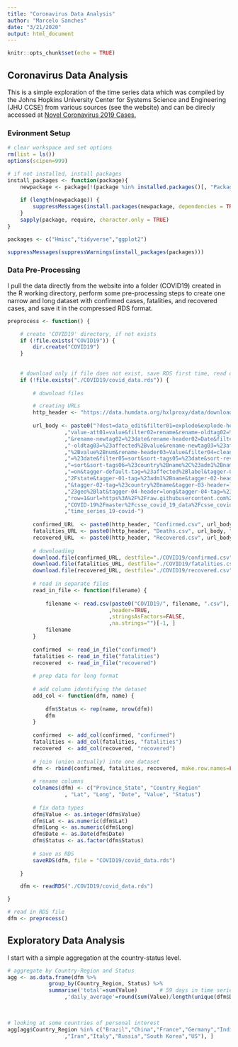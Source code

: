 ```yaml
---
title: "Coronavirus Data Analysis"
author: "Marcelo Sanches"
date: "3/21/2020"
output: html_document
---
```


```r
knitr::opts_chunk$set(echo = TRUE)
```

## Coronavirus Data Analysis

This is a simple exploration of the time series data which was compiled by the Johns Hopkins University Center for Systems Science and Engineering (JHU CCSE) from various sources (see the website) and can be direcly accessed at [Novel Coronavirus 2019 Cases.](https://data.humdata.org/dataset/novel-coronavirus-2019-ncov-cases)

### Evironment Setup

```r
# clear workspace and set options 
rm(list = ls())
options(scipen=999)

# if not installed, install packages
install_packages <- function(package){
    newpackage <- package[!(package %in% installed.packages()[, "Package"])]
    
	if (length(newpackage)) {
        suppressMessages(install.packages(newpackage, dependencies = TRUE))
	}
	sapply(package, require, character.only = TRUE)
}

packages <- c("Hmisc","tidyverse","ggplot2")

suppressMessages(suppressWarnings(install_packages(packages)))


```

### Data Pre-Processing

I pull the data directly from the website into a folder (COVID19) created in the R working directory, perform some pre-processing steps to create one narrow and long dataset with confirmed cases, fatalities, and recovered cases, and save it in the compressed RDS format.


```r

preprocess <- function() {

	# create 'COVID19' directory, if not exists 
	if (!file.exists("COVID19")) {
		dir.create("COVID19")
	}
	
	
	# download only if file does not exist, save RDS first time, read otherwise
	if (!file.exists("./COVID19/covid_data.rds")) {
	
		# download files

		# creating URLs
		http_header <- "https://data.humdata.org/hxlproxy/data/download/time_series-ncov-"
		
		url_body <- paste0("?dest=data_edit&filter01=explode&explode-header-att01=date&explode-"
				  ,"value-att01=value&filter02=rename&rename-oldtag02=%23affected%2Bdate"
				  ,"&rename-newtag02=%23date&rename-header02=Date&filter03=rename&rename"
				  ,"-oldtag03=%23affected%2Bvalue&rename-newtag03=%23affected%2Binfected"
				  ,"%2Bvalue%2Bnum&rename-header03=Value&filter04=clean&clean-date-tags04"
				  ,"=%23date&filter05=sort&sort-tags05=%23date&sort-reverse05=on&filter06"
				  ,"=sort&sort-tags06=%23country%2Bname%2C%23adm1%2Bname&tagger-match-all"
				  ,"=on&tagger-default-tag=%23affected%2Blabel&tagger-01-header=province%"
				  ,"2Fstate&tagger-01-tag=%23adm1%2Bname&tagger-02-header=country%2Fregion"
				  ,"&tagger-02-tag=%23country%2Bname&tagger-03-header=lat&tagger-03-tag=%"
				  ,"23geo%2Blat&tagger-04-header=long&tagger-04-tag=%23geo%2Blon&header-"
				  ,"row=1&url=https%3A%2F%2Fraw.githubusercontent.com%2FCSSEGISandData%2F"
				  ,"COVID-19%2Fmaster%2Fcsse_covid_19_data%2Fcsse_covid_19_time_series%2F"
				  ,"time_series_19-covid-")
		
		confirmed_URL  <- paste0(http_header, "Confirmed.csv", url_body, "Confirmed.csv")
		fatalities_URL <- paste0(http_header, "Deaths.csv", url_body, "Deaths.csv")
		recovered_URL  <- paste0(http_header, "Recovered.csv", url_body, "Recovered.csv")
									
		# downloading 
		download.file(confirmed_URL, destfile="./COVID19/confirmed.csv")
		download.file(fatalities_URL, destfile="./COVID19/fatalities.csv")
		download.file(recovered_URL, destfile="./COVID19/recovered.csv")
		
		# read in separate files
		read_in_file <- function(filename) { 
		
			filename <- read.csv(paste0("COVID19/", filename, ".csv"), 
								,header=TRUE,
								,stringsAsFactors=FALSE, 
								,na.strings="")[-1, ]
			filename
		}
	
		confirmed  <- read_in_file("confirmed")
		fatalities <- read_in_file("fatalities") 
		recovered  <- read_in_file("recovered")
		
		# prep data for long format
		
		# add column identifying the dataset	
		add_col <- function(dfm, name) {
		
			dfm$Status <- rep(name, nrow(dfm))
			dfm
		}
		
		confirmed  <- add_col(confirmed, "confirmed")
		fatalities <- add_col(fatalities, "fatalities")
		recovered  <- add_col(recovered, "recovered")
		
		# join (union actually) into one dataset 
		dfm <- rbind(confirmed, fatalities, recovered, make.row.names=FALSE)
		
		# rename columns 
		colnames(dfm) <- c("Province_State", "Country_Region"
				  , "Lat", "Long", "Date", "Value", "Status")
		
		# fix data types 
		dfm$Value <- as.integer(dfm$Value)
		dfm$Lat <- as.numeric(dfm$Lat)
		dfm$Long <- as.numeric(dfm$Long)
		dfm$Date <- as.Date(dfm$Date)
		dfm$Status <- as.factor(dfm$Status)
		
		# save as RDS 
		saveRDS(dfm, file = "COVID19/covid_data.rds")
		
	} 

	dfm <- readRDS("./COVID19/covid_data.rds") 

}

# read in RDS file 
dfm <- preprocess()


```


## Exploratory Data Analysis


I start with a simple aggregation at the country-status level. 


```r
# aggregate by Country-Region and Status
agg <- as.data.frame(dfm %>% 
		     group_by(Country_Region, Status) %>% 
		     summarise('total'=sum(Value)		# 59 days in time series  
		 	      ,'daily_average'=round(sum(Value)/length(unique(dfm$Date)))),4)
							  
							  

# looking at some countries of personal interest
agg[agg$Country_Region %in% c("Brazil","China","France","Germany","India"
			      ,"Iran","Italy","Russia","South Korea","US"), ]						

```